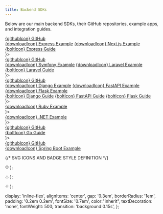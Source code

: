 ```yaml
---
title: Backend SDKs
---
```


Below are our main backend SDKs, their GitHub repositories, example apps, and integration guides.

<CardGroup cols={2}>
  <Card title="Node.js" icon="node-js" iconType="brands"
          color="#80bd02">  
    <div style={{display: 'flex', flexDirection: 'column', gap: '0.3em'}}>
      <div><a href="https://github.com/corbado/corbado-nodejs" target="_blank" style={badgeStyle}><span style={{verticalAlign: 'middle'}}>{githubIcon}</span> GitHub</a></div>
      <div><a href="https://github.com/corbado/example-passkeys-nodejs" target="_blank" style={badgeStyle}><span style={{verticalAlign: 'middle'}}>{downloadIcon}</span> Express Example</a> <a href="https://github.com/corbado/example-passkeys-nextjs" target="_blank" style={badgeStyle}><span style={{verticalAlign: 'middle'}}>{downloadIcon}</span> Next.js Example</a></div>
      <div><a href="https://app.corbado.com/integration-guides/vanillajs-express" target="_blank" style={badgeStyle}><span style={{verticalAlign: 'middle'}}>{boltIcon}</span> Express Guide</a></div>
    </div>
  </Card>
  <Card title="PHP" icon={<img src="/images/backend-integration/php.svg" alt="PHP" style={{width: '28px', height: '28px'}} />}>  
    <div style={{display: 'flex', flexDirection: 'column', gap: '0.3em'}}>
      <div><a href="https://github.com/corbado/corbado-php" target="_blank" style={badgeStyle}><span style={{verticalAlign: 'middle'}}>{githubIcon}</span> GitHub</a></div>
      <div><a href="https://github.com/corbado/example-passkeys-php-symfony" target="_blank" style={badgeStyle}><span style={{verticalAlign: 'middle'}}>{downloadIcon}</span> Symfony Example</a> <a href="https://github.com/corbado/example-passkeys-php-laravel" target="_blank" style={badgeStyle}><span style={{verticalAlign: 'middle'}}>{downloadIcon}</span> Laravel Example</a></div>
      <div><a href="https://app.corbado.com/integration-guides/php-laravel" target="_blank" style={badgeStyle}><span style={{verticalAlign: 'middle'}}>{boltIcon}</span> Laravel Guide</a></div>
    </div>
  </Card>
  <Card title="Python" icon={<img src="/images/backend-integration/python.svg" alt="Python" style={{width: '28px', height: '28px'}} />}>  
    <div style={{display: 'flex', flexDirection: 'column', gap: '0.3em'}}>
      <div><a href="https://github.com/corbado/corbado-python" target="_blank" style={badgeStyle}><span style={{verticalAlign: 'middle'}}>{githubIcon}</span> GitHub</a></div>
      <div><a href="https://github.com/corbado/example-passkeys-python-django" target="_blank" style={badgeStyle}><span style={{verticalAlign: 'middle'}}>{downloadIcon}</span> Django Example</a> <a href="https://github.com/corbado/example-passkeys-fastapi" target="_blank" style={badgeStyle}><span style={{verticalAlign: 'middle'}}>{downloadIcon}</span> FastAPI Example</a> <a href="https://github.com/corbado/example-passkeys-python-flask" target="_blank" style={badgeStyle}><span style={{verticalAlign: 'middle'}}>{downloadIcon}</span> Flask Example</a></div>
      <div><a href="https://app.corbado.com/integration-guides/python-django" target="_blank" style={badgeStyle}><span style={{verticalAlign: 'middle'}}>{boltIcon}</span> Django Guide</a> <a href="https://app.corbado.com/integration-guides/svelte-fastapi" target="_blank" style={badgeStyle}><span style={{verticalAlign: 'middle'}}>{boltIcon}</span> FastAPI Guide</a> <a href="https://app.corbado.com/integration-guides/python-flask" target="_blank" style={badgeStyle}><span style={{verticalAlign: 'middle'}}>{boltIcon}</span> Flask Guide</a></div>
    </div>
  </Card>
  <Card title="Ruby" icon={<img src="/images/backend-integration/ruby.svg" alt="Ruby" style={{width: '28px', height: '28px'}} />}>  
    <div style={{display: 'flex', flexDirection: 'column', gap: '0.3em'}}>
      <div><a href="https://github.com/corbado/example-passkeys-ruby-react" target="_blank" style={badgeStyle}><span style={{verticalAlign: 'middle'}}>{downloadIcon}</span> Ruby Example</a></div>
    </div>
  </Card>
  <Card title="C#" icon={<img src="/images/backend-integration/csharp.svg" alt="C#" style={{width: '28px', height: '28px'}} />}>  
    <div style={{display: 'flex', flexDirection: 'column', gap: '0.3em'}}>
      <div><a href="https://github.com/corbado/example-passkeys-dotnet" target="_blank" style={badgeStyle}><span style={{verticalAlign: 'middle'}}>{downloadIcon}</span> .NET Example</a></div>
    </div>
  </Card>
  <Card title="Go" icon={<img src="/images/backend-integration/go.svg" alt="Go" style={{width: '28px', height: '28px'}} />}>  
    <div style={{display: 'flex', flexDirection: 'column', gap: '0.3em'}}>
      <div><a href="https://github.com/corbado/corbado-go" target="_blank" style={badgeStyle}><span style={{verticalAlign: 'middle'}}>{githubIcon}</span> GitHub</a></div>
      <div><a href="https://app.corbado.com/integration-guides/go" target="_blank" style={badgeStyle}><span style={{verticalAlign: 'middle'}}>{boltIcon}</span> Go Guide</a></div>
    </div>
  </Card>
  <Card title="Java" icon={<img src="/images/backend-integration/java.svg" alt="Java" style={{width: '28px', height: '28px'}} />}>  
    <div style={{display: 'flex', flexDirection: 'column', gap: '0.3em'}}>
      <div><a href="https://github.com/corbado/corbado-java" target="_blank" style={badgeStyle}><span style={{verticalAlign: 'middle'}}>{githubIcon}</span> GitHub</a></div>
      <div><a href="https://github.com/corbado/example-passkeys-java-spring-boot" target="_blank" style={badgeStyle}><span style={{verticalAlign: 'middle'}}>{downloadIcon}</span> Spring Boot Example</a></div>
    </div>
  </Card>
</CardGroup>

{/* SVG ICONS AND BADGE STYLE DEFINITION */}

  <svg width="12" height="12" viewBox="0 0 24 24" fill="none" stroke="currentColor" strokeWidth="2" strokeLinecap="round" strokeLinejoin="round"><path d="M12 2C6.477 2 2 6.477 2 12c0 4.418 2.867 8.166 6.839 9.489.5.092.682-.217.682-.483 0-.237-.009-.868-.014-1.703-2.782.604-3.369-1.342-3.369-1.342-.454-1.154-1.11-1.461-1.11-1.461-.908-.62.069-.608.069-.608 1.004.07 1.532 1.032 1.532 1.032.892 1.529 2.341 1.088 2.91.832.092-.647.35-1.088.636-1.339-2.22-.253-4.555-1.112-4.555-4.951 0-1.093.39-1.987 1.029-2.686-.103-.253-.446-1.272.098-2.65 0 0 .84-.269 2.75 1.025A9.564 9.564 0 0 1 12 6.844c.85.004 1.705.115 2.504.337 1.909-1.294 2.748-1.025 2.748-1.025.546 1.378.202 2.397.1 2.65.64.699 1.028 1.593 1.028 2.686 0 3.848-2.338 4.695-4.566 4.944.359.309.678.92.678 1.855 0 1.338-.012 2.419-.012 2.749 0 .268.18.579.688.481C19.135 20.162 22 16.418 22 12c0-5.523-4.477-10-10-10z"/></svg>
);

  <svg width="12" height="12" viewBox="0 0 24 24" fill="none" stroke="currentColor" strokeWidth="2" strokeLinecap="round" strokeLinejoin="round"><path d="M21 15v4a2 2 0 0 1-2 2H5a2 2 0 0 1-2-2v-4"/><polyline points="7 10 12 15 17 10"/><line x1="12" y1="15" x2="12" y2="3"/></svg>
);

  <svg width="12" height="12" viewBox="0 0 24 24" fill="none" stroke="currentColor" strokeWidth="2" strokeLinecap="round" strokeLinejoin="round"><polygon points="13 2 3 14 12 14 11 22 21 10 12 10 13 2"/></svg>
);

  display: 'inline-flex',
  alignItems: 'center',
  gap: '0.3em',
  borderRadius: '1em',
  padding: '0.2em 0.2em',
  fontSize: '0.7em',
  color:"inherit",
  textDecoration: 'none',
  fontWeight: 500,
  transition: 'background 0.15s',
};